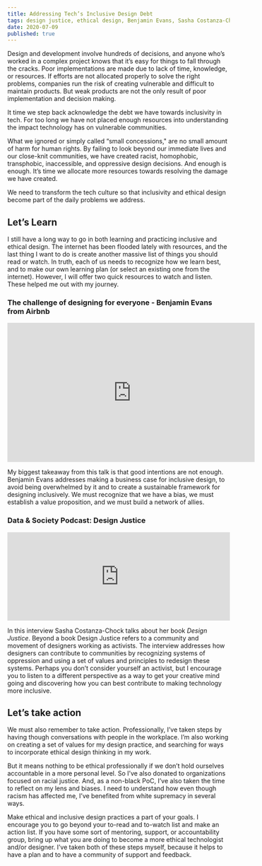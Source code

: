 ```yaml
---
title: Addressing Tech’s Inclusive Design Debt
tags: design justice, ethical design, Benjamin Evans, Sasha Costanza-Chock, design values, design thinking, inclusive design
date: 2020-07-09
published: true
---
```

Design and development involve hundreds of decisions, and anyone who’s worked in a complex project knows that it’s easy for things to fall through the cracks. Poor implementations are made due to lack of time, knowledge, or resources.  If efforts are not allocated properly to  solve the right problems, companies run the risk of creating vulnerable and difficult to maintain products. But weak products are not the only result of poor implementation and decision making.

It time we step back acknowledge the debt we have towards inclusivity in tech. For too long we have not placed enough resources into understanding the impact technology has on vulnerable communities. 

What we  ignored or simply called “small concessions," are no small amount of harm for human rights. By failing to look beyond our immediate lives and our close-knit communities, we have created racist, homophobic, transphobic,  inaccessible, and oppressive design decisions.  And enough is enough. It’s time we allocate more resources towards resolving the damage we have created. 

We need to transform the tech culture so that inclusivity and ethical design become part of the daily problems we address.

## Let’s Learn
I still have a long way to go in both learning and practicing inclusive and ethical design.  The internet has been flooded lately with resources, and the last thing I want to do is create another massive list of things you should read or watch. In truth, each of us  needs to recognize how we learn best, and to make our own learning plan (or select an existing one from the internet).  However, I will offer two quick resources to watch and listen. These helped me out with my journey.

### The challenge of designing for everyone - Benjamin Evans from Airbnb
<div className={`video-container`}>
<iframe width="560" height="315" src="https://www.youtube.com/embed/mV0lp5cJpBo" frameborder="0" allow="accelerometer; autoplay; encrypted-media; gyroscope; picture-in-picture" allowfullscreen>
</iframe>
</div>

My biggest takeaway from this talk is that good intentions are not enough.  Benjamin Evans addresses making a business case for inclusive design, to avoid being overwhelmed by it and to create a sustainable framework for designing inclusively. We must recognize that we have a bias, we must establish a value proposition, and we must build a network of allies. 

### Data & Society Podcast: Design Justice
<div className={`audio-container`}>
<iframe height="200px" width="100%" frameborder="no" scrolling="no" seamless src="https://player.simplecast.com/849f08cf-7fbf-4e29-90a9-1697a8e15471?dark=false"></iframe>
 </div>

 In this interview Sasha Costanza-Chock talks about her book *Design Justice*. Beyond a book Design Justice refers to a community and movement of designers working as activists. The interview addresses how designers can contribute to communities by recognizing systems of oppression and using a set of values and principles to redesign these systems. Perhaps you don’t consider yourself an activist, but I encourage you to listen to a different perspective as a way to get your creative mind going and discovering how you can best contribute to making technology more inclusive.

## Let’s take action
We must also remember to take action. Professionally, I’ve taken steps by having though conversations with people in the workplace.  I’m also working on creating a set of values for my design practice, and searching for ways to incorporate ethical design thinking in my work.

But it means nothing to be ethical professionally if we don’t hold ourselves accountable in a more personal level. So I’ve also donated to organizations focused on racial justice. And, as a non-black PoC, I’ve also taken the time to  reflect on my lens and biases. I need to understand how even though racism has affected me, I’ve benefited from white supremacy in several ways. 

Make ethical and inclusive design practices a part of your goals.  I encourage you to go beyond your to-read and to-watch list and make an action list.  If you have some sort of mentoring, support, or accountability group, bring up what you are doing to become a more ethical technologist and/or designer.  I’ve taken both of these steps myself, because it helps to have a plan and to have a community of support and feedback. 


